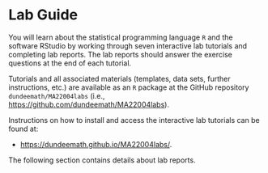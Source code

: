 # Lab Guide {-#labs}

You will learn about the statistical programming language `R` and the software RStudio by working through seven interactive lab tutorials and completing lab reports. The lab reports should answer the exercise questions at the end of each tutorial. 

Tutorials and all associated materials (templates, data sets, further instructions, etc.) are available as an `R` package at the GitHub repository `dundeemath/MA22004labs` (i.e., [https://github.com/dundeemath/MA22004labs](https://github.com/dundeemath/MA22004labs)).  

Instructions on how to install and access the interactive lab tutorials can be found at:

- [https://dundeemath.github.io/MA22004labs/](https://dundeemath.github.io/MA22004labs/).

The following section contains details about lab reports. 